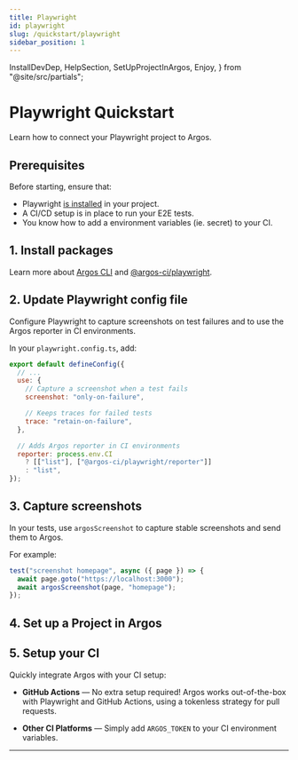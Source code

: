 ```yaml
---
title: Playwright
id: playwright
slug: /quickstart/playwright
sidebar_position: 1
---
```


  InstallDevDep,
  HelpSection,
  SetUpProjectInArgos,
  Enjoy,
} from "@site/src/partials";

# Playwright Quickstart

Learn how to connect your Playwright project to Argos.

## Prerequisites

Before starting, ensure that:

- Playwright [is installed](https://playwright.dev/docs/intro#installing-playwright) in your project.
- A CI/CD setup is in place to run your E2E tests.
- You know how to add a environment variables (ie. secret) to your CI.

## 1. Install packages

<InstallDevDep dependency="@argos-ci/playwright" />

Learn more about [Argos CLI](/argos-cli) and [@argos-ci/playwright](/playwright).

## 2. Update Playwright config file

Configure Playwright to capture screenshots on test failures and to use the Argos reporter in CI environments.

In your `playwright.config.ts`, add:

```js title="playwright.config.ts"
export default defineConfig({
  // ...
  use: {
    // Capture a screenshot when a test fails
    screenshot: "only-on-failure",

    // Keeps traces for failed tests
    trace: "retain-on-failure",
  },

  // Adds Argos reporter in CI environments
  reporter: process.env.CI
    ? [["list"], ["@argos-ci/playwright/reporter"]]
    : "list",
});
```

## 3. Capture screenshots

In your tests, use `argosScreenshot` to capture stable screenshots and send them to Argos.

For example:

```js title="tests/homepage.spec.ts"
test("screenshot homepage", async ({ page }) => {
  await page.goto("https://localhost:3000");
  await argosScreenshot(page, "homepage");
});
```

## 4. Set up a Project in Argos

<SetUpProjectInArgos />

## 5. Setup your CI

Quickly integrate Argos with your CI setup:

- **GitHub Actions** — No extra setup required! Argos works out-of-the-box with Playwright and GitHub Actions, using a tokenless strategy for pull requests.

- **Other CI Platforms** — Simply add `ARGOS_TOKEN` to your CI environment variables.

<Enjoy />

---

<HelpSection />
